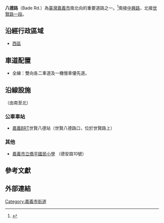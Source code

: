 {{Otheruses|八德路}}
{{Infobox TwRoad2|
|name=八德路
|eng_name=Bade Road
|level=市區道路
|length=
|start=[[中興路_(嘉義市)|中興路]]
|end=[[世賢路|世賢路一段]]
|junction=[[德安路_(嘉義市)|德安路]]、[[興達路_(嘉義市)|興達路]]
}}

'''八德路'''（Bade Rd.）為[[臺灣|臺灣]][[嘉義市|嘉義市]]南北向的重要道路之一。<ref>{{Cite web |url=https://www.chiayi.gov.tw/News_Content.aspx?n=455&s=338957 |title=嘉義市區段道路標誌標線及道路街巷名牌重整工程已完成發包，行將動工。 - 嘉義市政府交通處 |accessdate=2008-06-06 |archive-date=2021-03-20 |archive-url=https://web.archive.org/web/20210320143056/https://www.chiayi.gov.tw/News_Content.aspx?n=455&s=338957 |dead-url=no}}</ref>南接[[中興路_(嘉義市)|中興路]]，北接[[世賢路|世賢路一段]]。
==沿經行政區域==
*[[西區_(嘉義市)|西區]]

==車道配置==
*全線：雙向各二車道及一機慢車優先道。

== 沿線設施 ==
（由南至北）
===公車車站===
*[[嘉義BRT|嘉義BRT]]世賢八德站（世賢八德路口，位於世賢路上）

===其他===
*[https://school.cy.edu.tw/nss/s/gpesweb/index 嘉義市立僑平國民小學] {{Wayback|url=https://school.cy.edu.tw/nss/s/gpesweb/index |date=20210501121234 }}（德安路10號）

==參考文獻==
{{reflist}}

==外部連結==
{{嘉義市重要道路}}
{{TW-road-stub}}
{{DEFAULTSORT:Bade Road}}
[[Category:嘉義市街道|Category:嘉義市街道]]